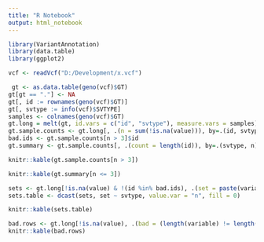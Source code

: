 ```yaml
---
title: "R Notebook"
output: html_notebook
---
```


```r
library(VariantAnnotation)
library(data.table)
library(ggplot2)
```

```r
vcf <- readVcf("D:/Development/x.vcf")
```

```r
 gt <- as.data.table(geno(vcf)$GT)
gt[gt == "."] <- NA
gt[, id := rownames(geno(vcf)$GT)]
gt[, svtype := info(vcf)$SVTYPE]
samples <- colnames(geno(vcf)$GT)
gt.long = melt(gt, id.vars = c("id", "svtype"), measure.vars = samples)
gt.sample.counts <- gt.long[, .(n = sum(!is.na(value))), by=.(id, svtype)]
bad.ids <- gt.sample.counts[n > 3]$id
gt.summary <- gt.sample.counts[, .(count = length(id)), by=.(svtype, n)][order(svtype, n)]
```

```r
knitr::kable(gt.sample.counts[n > 3])
```

```r
knitr::kable(gt.summary[n <= 3])
```

```r
sets <- gt.long[!is.na(value) & !(id %in% bad.ids), .(set = paste(variable[order(variable)], collapse = ",")), by=.(id, svtype)][, .(n = length(id)), by=.(svtype, set)]
sets.table <- dcast(sets, set ~ svtype, value.var = "n", fill = 0)
```
```r
knitr::kable(sets.table)
```

```r
bad.rows <- gt.long[!is.na(value), .(bad = (length(variable) != length(unique(variable)))), by=.(svtype, id)][bad == TRUE]
knitr::kable(bad.rows)
```

